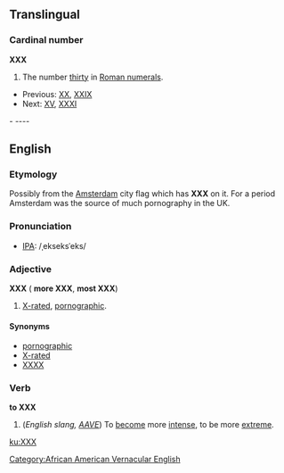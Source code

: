 ==Translingual==
   
===Cardinal number===   
'''XXX'''   
# The number [[thirty]] in [[Roman numerals]].   
*Previous: [[XX]], [[XXIX]]   
*Next: [[XV]], [[thirty-one|XXXI]]   
   
- ----   
   
==English==   
   
===Etymology===   
Possibly from the [[w:Amsterdam|Amsterdam]] city flag which has '''XXX''' on it. For a period Amsterdam was the source of much pornography in the UK.

===Pronunciation===   
*[[w:IPA|IPA]]: /ˌekseksˈeks/   
   
===Adjective===   
'''XXX''' ({{compar}} '''more XXX''', {{superl}} '''most XXX''')   
   
# [[X-rated]], [[pornographic]].   
   
====Synonyms====   
*[[pornographic]]   
*[[X-rated]]   
*[[XXXX]]

===Verb===   
'''to XXX'''   
   
# (''English slang, [[w:AAVE|AAVE]]'') To [[become]] more [[intense]], to be more [[extreme]].   
   
[[Category:African American Vernacular English]]

[[ku:XXX]]